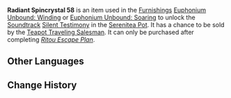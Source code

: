 {{Item Infobox
|id           = 141058
|image        = Item Radiant Spincrystal.png
|type         = Adventure Items
|group        = Radiant Spincrystals
|rarity       = 4
|invCategory  = Precious Items
|description  = This wondrous crystal contains a certain rhythm, like something beautiful woven from delicate silk. These items can be found throughout the mainland or from merchants who collect curios. The tune held within this crystal can be revivified in your [[Serenitea Pot]] using either "[[Euphonium Unbound: Winding]]" or "[[Euphonium Unbound: Soaring]]." The tune contained within this [[Radiant Spincrystal]] is "[[Silent Testimony]]."
|source1      = [[Chubby]]
|track        = Silent Testimony
}}
'''Radiant Spincrystal 58''' is an item used in the [[Furnishings]] [[Euphonium Unbound: Winding]] or [[Euphonium Unbound: Soaring]] to unlock the [[Soundtrack]] [[Silent Testimony]] in the [[Serenitea Pot]]. It has a chance to be sold by the [[Teapot Traveling Salesman]]. It can only be purchased after completing ''[[Ritou Escape Plan]]''.

==Other Languages==
{{Other Languages
|default_hidden = 1
|en      = Radiant Spincrystal 58
|zhs     = 旋曜玉帛・其五十八
|zhs_rm  = Xuán Yào Yùbó - Qí Wǔshíbā
|zht     = 旋曜玉帛・其五十八
|zht_rm  = Xuán Yào Yùbó - Qí Wǔshíbā
|ja      = 旋曜玉帛・58
|ja_rm   = Sen'you Gyokuhaku - Gojuuhachi{{Assumed}}
|ko      = 빛나는 결정・58
|ko_rm   = Bitnaneun Gyeoljeong 58
|es      = Girocristal radiante (58)
|fr      = Gyrocristal radiant 58
|ru      = Лучистый кристалл {{tt|58|}}
|th      = Radiant Spincrystal 58
|vi      = Ngọc Thạch Âm Vang 58
|de      = Strahlender Drehkristall LVIII
|id      = Radiant Spincrystal 58
|pt      = Cristal Rodopiante Radiante 58
}}

==Change History==
{{Change History|2.6}}